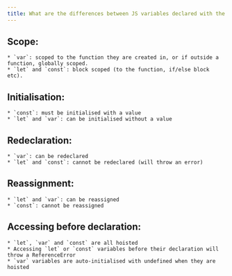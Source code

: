 ```yaml
---
title: What are the differences between JS variables declared with the keywords let, const and var?
---
```


## Scope:

    * `var`: scoped to the function they are created in, or if outside a function, globally scoped.
    * `let` and `const`: block scoped (to the function, if/else block etc).

## Initialisation:

    * `const`: must be initialised with a value
    * `let` and `var`: can be initialised without a value

## Redeclaration:

    * `var`: can be redeclared
    * `let` and `const`: cannot be redeclared (will throw an error)

## Reassignment:

    * `let` and `var`: can be reassigned
    * `const`: cannot be reassigned

## Accessing before declaration:

    * `let`, `var` and `const` are all hoisted
    * Accessing `let` or `const` variables before their declaration will throw a ReferenceError
    * `var` variables are auto-initialised with undefined when they are hoisted
